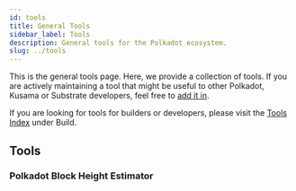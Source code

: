 ```yaml
---
id: tools
title: General Tools
sidebar_label: Tools
description: General tools for the Polkadot ecosystem.
slug: ../tools
---
```




This is the general tools page. Here, we provide a collection of tools. If you are actively
maintaining a tool that might be useful to other Polkadot, Kusama or Substrate developers, feel free
to [add it in](../general/contributing.md).

If you are looking for tools for builders or developers, please visit the
[Tools Index](../build/build-tools-index.md) under Build.

## Tools

### Polkadot Block Height Estimator
<BlockHeightEstimator></BlockHeightEstimator>
